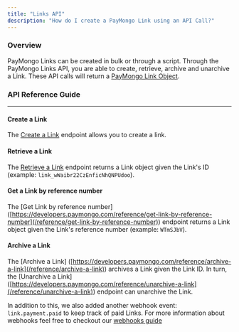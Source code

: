```yaml
---
title: "Links API"
description: "How do I create a PayMongo Link using an API Call?"
---
```


### Overview

PayMongo Links can be created in bulk or through a script. Through the PayMongo Links API, you are able to create, retrieve, archive and unarchive a Link. These API calls will return a [PayMongo Link Object](/reference/links-resource).  
  
### API Reference Guide

---

#### Create a Link

The [Create a Link](/reference/create-a-link) endpoint allows you to create a link.  
  
#### Retrieve a Link

The [Retrieve a Link](/reference/retrieve-a-link) endpoint returns a Link object given the Link's ID (example: `link_wWaibr22CzEnficNhQNPUdoo`).  
  
#### Get a Link by reference number

The \[Get Link by reference number\] ([https://developers.paymongo.com/reference/get-link-by-reference-number](/reference/get-link-by-reference-number)) endpoint returns a Link object given the Link's reference number (example: `WTmSJbV`).  
  
#### Archive a Link

The \[Archive a Link\] ([https://developers.paymongo.com/reference/archive-a-link](/reference/archive-a-link)) archives a Link given the Link ID. In turn, the \[Unarchive a Link\] ([https://developers.paymongo.com/reference/unarchive-a-link](/reference/unarchive-a-link)) endpoint can unarchive the Link.  
  
In addition to this, we also added another webhook event: `link.payment.paid` to keep track of paid Links. For more information about webhooks feel free to checkout our [webhooks guide](/docs/webhooks)